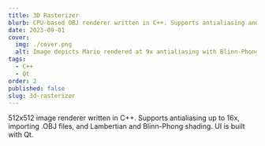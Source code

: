 ```yaml
---
title: 3D Rasterizer
blurb: CPU-based OBJ renderer written in C++. Supports antialiasing and shading models.
date: 2023-09-01
cover:
  img: ./cover.png
  alt: Image depicts Mario rendered at 9x antialiasing with Blinn-Phong shading applied.
tags:
  - C++
  - Qt
order: 2
published: false
slug: 3d-rasterizer
---
```


512x512 image renderer written in C++. Supports antialiasing up to 16x, importing .OBJ files, and Lambertian and Blinn-Phong shading. UI is built with Qt.